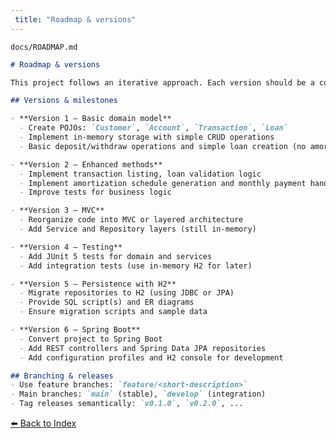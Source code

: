 ```yaml
---
 title: "Roadmap & versions"
---
```


`docs/ROADMAP.md`
```markdown
# Roadmap & versions

This project follows an iterative approach. Each version should be a commit/release with descriptive messages.

## Versions & milestones

- **Version 1 — Basic domain model**
  - Create POJOs: `Customer`, `Account`, `Transaction`, `Loan`
  - Implement in-memory storage with simple CRUD operations
  - Basic deposit/withdraw operations and simple loan creation (no amortization schedule)

- **Version 2 — Enhanced methods**
  - Implement transaction listing, loan validation logic
  - Implement amortization schedule generation and monthly payment handling
  - Improve tests for business logic

- **Version 3 — MVC**
  - Reorganize code into MVC or layered architecture
  - Add Service and Repository layers (still in-memory)

- **Version 4 — Testing**
  - Add JUnit 5 tests for domain and services
  - Add integration tests (use in-memory H2 for later)

- **Version 5 — Persistence with H2**
  - Migrate repositories to H2 (using JDBC or JPA)
  - Provide SQL script(s) and ER diagrams
  - Ensure migration scripts and sample data

- **Version 6 — Spring Boot**
  - Convert project to Spring Boot
  - Add REST controllers and Spring Data JPA repositories
  - Add configuration profiles and H2 console for development

## Branching & releases
- Use feature branches: `feature/<short-description>`
- Main branches: `main` (stable), `develop` (integration)
- Tag releases semantically: `v0.1.0`, `v0.2.0`, ...

```
[⬅️ Back to Index](../README.md#table-of-contents)